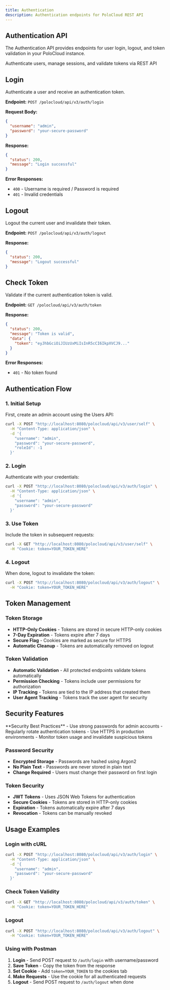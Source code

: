 ```yaml
---
title: Authentication
description: Authentication endpoints for PoloCloud REST API
---
```


## Authentication API

The Authentication API provides endpoints for user login, logout, and token validation in your PoloCloud instance.

<div className="text-center mb-12">
    <div className="w-20 h-1 bg-gradient-to-r from-transparent via-blue-500/50 to-transparent rounded-full mx-auto mb-6" />
    <div className="text-xl text-muted-foreground max-w-3xl mx-auto">
        Authenticate users, manage sessions, and validate tokens via REST API
    </div>
</div>

## Login

Authenticate a user and receive an authentication token.

**Endpoint:** `POST /polocloud/api/v3/auth/login`

**Request Body:**
```json
{
  "username": "admin",
  "password": "your-secure-password"
}
```

**Response:**
```json
{
  "status": 200,
  "message": "Login successful"
}
```

**Error Responses:**
- `400` - Username is required / Password is required
- `401` - Invalid credentials

## Logout

Logout the current user and invalidate their token.

**Endpoint:** `POST /polocloud/api/v3/auth/logout`

**Response:**
```json
{
  "status": 200,
  "message": "Logout successful"
}
```

## Check Token

Validate if the current authentication token is valid.

**Endpoint:** `GET /polocloud/api/v3/auth/token`

**Response:**
```json
{
  "status": 200,
  "message": "Token is valid",
  "data": {
    "token": "eyJhbGciOiJIUzUxMiIsInR5cCI6IkpXVCJ9..."
  }
}
```

**Error Responses:**
- `401` - No token found

## Authentication Flow

### 1. Initial Setup
First, create an admin account using the Users API:

```bash
curl -X POST "http://localhost:8080/polocloud/api/v3/user/self" \
  -H "Content-Type: application/json" \
  -d '{
    "username": "admin",
    "password": "your-secure-password",
    "roleId": -1
  }'
```

### 2. Login
Authenticate with your credentials:

```bash
curl -X POST "http://localhost:8080/polocloud/api/v3/auth/login" \
  -H "Content-Type: application/json" \
  -d '{
    "username": "admin",
    "password": "your-secure-password"
  }'
```

### 3. Use Token
Include the token in subsequent requests:

```bash
curl -X GET "http://localhost:8080/polocloud/api/v3/user/self" \
  -H "Cookie: token=YOUR_TOKEN_HERE"
```

### 4. Logout
When done, logout to invalidate the token:

```bash
curl -X POST "http://localhost:8080/polocloud/api/v3/auth/logout" \
  -H "Cookie: token=YOUR_TOKEN_HERE"
```

## Token Management

### Token Storage
- **HTTP-Only Cookies** - Tokens are stored in secure HTTP-only cookies
- **7-Day Expiration** - Tokens expire after 7 days
- **Secure Flag** - Cookies are marked as secure for HTTPS
- **Automatic Cleanup** - Tokens are automatically removed on logout

### Token Validation
- **Automatic Validation** - All protected endpoints validate tokens automatically
- **Permission Checking** - Tokens include user permissions for authorization
- **IP Tracking** - Tokens are tied to the IP address that created them
- **User Agent Tracking** - Tokens track the user agent for security

## Security Features

<Callout type="info">
**Security Best Practices**  
- Use strong passwords for admin accounts
- Regularly rotate authentication tokens
- Use HTTPS in production environments
- Monitor token usage and invalidate suspicious tokens
</Callout>

### Password Security
- **Encrypted Storage** - Passwords are hashed using Argon2
- **No Plain Text** - Passwords are never stored in plain text
- **Change Required** - Users must change their password on first login

### Token Security
- **JWT Tokens** - Uses JSON Web Tokens for authentication
- **Secure Cookies** - Tokens are stored in HTTP-only cookies
- **Expiration** - Tokens automatically expire after 7 days
- **Revocation** - Tokens can be manually revoked

## Usage Examples

### Login with cURL
```bash
curl -X POST "http://localhost:8080/polocloud/api/v3/auth/login" \
  -H "Content-Type: application/json" \
  -d '{
    "username": "admin",
    "password": "your-secure-password"
  }'
```

### Check Token Validity
```bash
curl -X GET "http://localhost:8080/polocloud/api/v3/auth/token" \
  -H "Cookie: token=YOUR_TOKEN_HERE"
```

### Logout
```bash
curl -X POST "http://localhost:8080/polocloud/api/v3/auth/logout" \
  -H "Cookie: token=YOUR_TOKEN_HERE"
```

### Using with Postman
1. **Login** - Send POST request to `/auth/login` with username/password
2. **Save Token** - Copy the token from the response
3. **Set Cookie** - Add `token=YOUR_TOKEN` to the cookies tab
4. **Make Requests** - Use the cookie for all authenticated requests
5. **Logout** - Send POST request to `/auth/logout` when done

